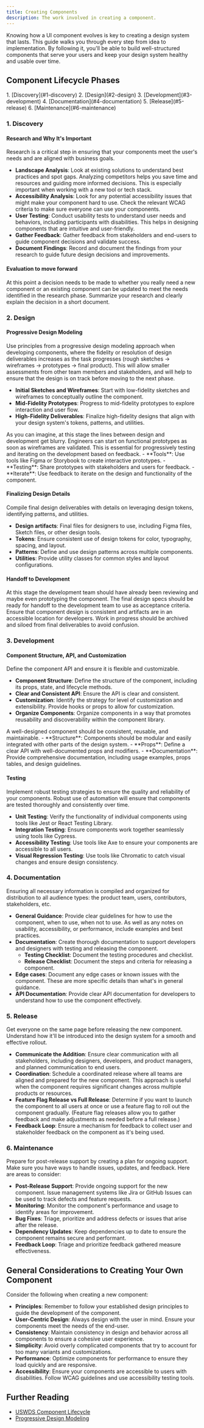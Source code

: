 ```yaml
---
title: Creating Components
description: The work involved in creating a component.
---
```



Knowing how a UI component evolves is key to creating a design system that lasts. This guide walks you through every step from idea to implementation. By following it, you'll be able to build well-structured components that serve your users and keep your design system healthy and usable over time.

## Component Lifecycle Phases
<Steps>
1. [Discovery](#1-discovery)
2. [Design](#2-design)
3. [Development](#3-development)
4. [Documentation](#4-documentation)
5. [Release](#5-release)
6. [Maintenance](#6-maintenance)
</Steps>

### 1. Discovery

#### Research and Why It's Important

Research is a critical step in ensuring that your components meet the user's needs and are aligned with business goals.

- **Landscape Analysis**: Look at existing solutions to understand best practices and spot gaps. Analyzing competitors helps you save time and resources and guiding more informed decisions. This is especially important when working with a new tool or tech stack.
- **Accessibility Analysis**: Look for any potential accessibility issues that might make your component hard to use. Check the relevant WCAG criteria to make sure everyone can use your components.
- **User Testing**: Conduct usability tests to understand user needs and behaviors, including participants with disabilities. This helps in designing components that are intuitive and user-friendly.
- **Gather Feedback**: Gather feedback from stakeholders and end-users to guide component decisions and validate success.
- **Document Findings**: Record and document the findings from your research to guide future design decisions and improvements.

#### Evaluation to move forward

At this point a decision needs to be made to whether you really need a new component or an existing component can be updated to meet the needs identified in the research phase. Summarize your research and clearly explain the decision in a short document.

### 2. Design

#### Progressive Design Modeling

Use principles from a progressive design modeling approach when developing components, where the fidelity or resolution of design deliverables increases as the task progresses (rough sketches → wireframes → prototypes → final product). This will allow smaller assessments from other team members and stakeholders, and will help to ensure that the design is on track before moving to the next phase.

- **Initial Sketches and Wireframes**: Start with low-fidelity sketches and wireframes to conceptually outline the component.
- **Mid-Fidelity Prototypes**: Progress to mid-fidelity prototypes to explore interaction and user flow.
- **High-Fidelity Deliverables**: Finalize high-fidelity designs that align with your design system's tokens, patterns, and utilities.

<Card title="Prototyping: Where and How" icon="seti:smarty">
As you can imagine, at this stage the lines between design and development get blurry. Engineers can start on functional prototypes as soon as wireframes are validated. This is essential for progressively testing and iterating on the development based on feedback.
  - **Tools**: Use tools like Figma or Storybook to create interactive prototypes.
  - **Testing**: Share prototypes with stakeholders and users for feedback.
  - **Iterate**: Use feedback to iterate on the design and functionality of the component.

</Card>

#### Finalizing Design Details

Compile final design deliverables with details on leveraging design tokens, identifying patterns, and utilities.

- **Design artifacts**: Final files for designers to use, including Figma files, Sketch files, or other design tools.  
- **Tokens**: Ensure consistent use of design tokens for color, typography, spacing, and layout.
- **Patterns**: Define and use design patterns across multiple components.
- **Utilities**: Provide utility classes for common styles and layout configurations.

#### Handoff to Development

At this stage the development team should have already been reviewing and maybe even prototyping the component. The final design specs should be ready for handoff to the development team to use as acceptance criteria. Ensure that component design is consistent and artifacts are in an accessible location for developers. Work in progress should be archived and siloed from final deliverables to avoid confusion.

### 3. Development

#### Component Structure, API, and Customization

Define the component API and ensure it is flexible and customizable.

- **Component Structure**: Define the structure of the component, including its props, state, and lifecycle methods.
- **Clear and Consistent API**: Ensure the API is clear and consistent.
- **Customization**: Identify the strategy for level of customization and extensibility. Provide hooks or props to allow for customization.
- **Organize Components**: Organize components in a way that promotes reusability and discoverability within the component library.

<Card title="Anatomy of a USWDS Component" icon="seti:smarty">
A well-designed component should be consistent, reusable, and maintainable.
  - **Structure**: Components should be modular and easily integrated with other parts of the design system.
  - **Props**: Define a clear API with well-documented props and modifiers.
  - **Documentation**: Provide comprehensive documentation, including usage examples, props tables, and design guidelines.
</Card>

#### Testing

Implement robust testing strategies to ensure the quality and reliability of your components. Robust use of automation will ensure that components are tested thoroughly and consistently over time.

- **Unit Testing**: Verify the functionality of individual components using tools like Jest or React Testing Library.
- **Integration Testing**: Ensure components work together seamlessly using tools like Cypress.
- **Accessibility Testing**: Use tools like Axe to ensure your components are accessible to all users.
- **Visual Regression Testing**: Use tools like Chromatic to catch visual changes and ensure design consistency.

### 4. Documentation
Ensuring all necessary information is compiled and organized for distribution to all audience types: the product team, users, contributors, stakeholders, etc.

- **General Guidance**: Provide clear guidelines for how to use the component, when to use, when not to use. As well as any notes on usability, accessibility, or performance, include examples and best practices.
- **Documentation**: Create thorough documentation to support developers and designers with testing and releasing the component.
  - **Testing Checklist**: Document the testing procedures and checklist.
  - **Release Checklist**: Document the steps and criteria for releasing a component.
- **Edge cases**: Document any edge cases or known issues with the component. These are more specific details than what's in general guidance.
- **API Documentation**: Provide clear API documentation for developers to understand how to use the component effectively.

### 5. Release

Get everyone on the same page before releasing the new component. Understand how it'll be introduced into the design system for a smooth and effective rollout.

- **Communicate the Addition**: Ensure clear communication with all stakeholders, including designers, developers, and product managers, and planned communication to end users.
- **Coordination**: Schedule a coordinated release where all teams are aligned and prepared for the new component. This approach is useful when the component requires significant changes across multiple products or resources.
- **Feature Flag Release vs Full Release**: Determine if you want to launch the component to all users at once or use a feature flag to roll out the component gradually. (Feature flag releases allow you to gather feedback and make adjustments as needed before a full release.)
- **Feedback Loop**: Ensure a mechanism for feedback to collect user and stakeholder feedback on the component as it's being used.

### 6. Maintenance

Prepare for post-release support by creating a plan for ongoing support.  Make sure you have ways to handle issues, updates, and feedback. Here are areas to consider:

- **Post-Release Support**: Provide ongoing support for the new component. Issue management systems like Jira or GitHub Issues can be used to track defects and feature requests.
- **Monitoring**: Monitor the component's performance and usage to identify areas for improvement.
- **Bug Fixes**: Triage, prioritize and address defects or issues that arise after the release.
- **Dependency Updates**: Keep dependencies up to date to ensure the component remains secure and performant.
- **Feedback Loop**: Triage and prioritize feedback gathered measure effectiveness.

## General Considerations to Creating Your Own Component

Consider the following when creating a new component:
- **Principles**: Remember to follow your established design principles to guide the development of the component.
- **User-Centric Design**: Always design with the user in mind. Ensure your components meet the needs of the end-user.
- **Consistency**: Maintain consistency in design and behavior across all components to ensure a cohesive user experience.
- **Simplicity**: Avoid overly complicated components that try to account for too many variants and customizations.
- **Performance**: Optimize components for performance to ensure they load quickly and are responsive.
- **Accessibility**: Ensure your components are accessible to users with disabilities. Follow WCAG guidelines and use accessibility testing tools.

## Further Reading

- [USWDS Component Lifecycle](https://designsystem.digital.gov/components/lifecycle/)
- [Progressive Design Modeling](https://uxdesign.cc/ui-crux-progressive-design-model-ci-cd-pipeline-in-design-d2a2591a6d25)